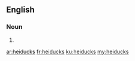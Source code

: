 ==English==

===Noun===
{{head|en|plural}}

# {{plural of|heiduck|lang=en|nocat=1}}

[[ar:heiducks]]
[[fr:heiducks]]
[[ku:heiducks]]
[[my:heiducks]]